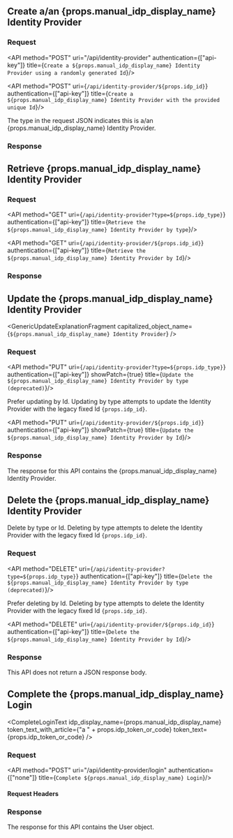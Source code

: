 
## Create a/an {props.manual_idp_display_name} Identity Provider

### Request

<API method="POST" uri="/api/identity-provider" authentication={["api-key"]} title={`Create a ${props.manual_idp_display_name} Identity Provider using a randomly generated Id`}/>

<API method="POST" uri={`/api/identity-provider/${props.idp_id}`} authentication={["api-key"]} title={`Create a ${props.manual_idp_display_name} Identity Provider with the provided unique Id`}/>

The <InlineField>type</InlineField> in the request JSON indicates this is a/an {props.manual_idp_display_name} Identity Provider.

<OauthIdpRequestBody idp_lowercase={props.idp_lowercase}
                     idp_type={props.idp_type}
                     idp_display_name={props.manual_idp_display_name}
                     idp_linking_strategy={props.idp_linking_strategy}
                     idp_login_method={props.idp_login_method}
                     idp_since={props.idp_since}
                     optional_tag={props.optional_tag} />

### Response

<StandardPostResponseCodes never_search_error />

<OauthIdpResponseBody idp_lowercase={props.idp_lowercase}
                      idp_type={props.idp_type}
                      idp_display_name={props.manual_idp_display_name}
                      idp_linking_strategy={props.idp_linking_strategy}
                      idp_login_method={props.idp_login_method}
                      idp_since={props.idp_since}
                      idp_id={props.idp_id}
                      optional_tag={props.optional_tag} />


## Retrieve {props.manual_idp_display_name} Identity Provider


### Request

<API method="GET" uri={`/api/identity-provider?type=${props.idp_type}`} authentication={["api-key"]} title={`Retrieve the ${props.manual_idp_display_name} Identity Provider by type`}/>

<API method="GET" uri={`/api/identity-provider/${props.idp_id}`} authentication={["api-key"]} title={`Retrieve the ${props.manual_idp_display_name} Identity Provider by Id`}/>

### Response

<StandardGetResponseCodes never_search_error />

<OauthIdpResponseBody idp_lowercase={props.idp_lowercase}
                      idp_type={props.idp_type}
                      idp_display_name={props.manual_idp_display_name}
                      idp_linking_strategy={props.idp_linking_strategy}
                      idp_login_method={props.idp_login_method}
                      idp_since={props.idp_since}
                      idp_id={props.idp_id}
                      optional_tag={props.optional_tag} />


## Update the {props.manual_idp_display_name} Identity Provider

<GenericUpdateExplanationFragment capitalized_object_name={`${props.manual_idp_display_name} Identity Provider`} />

### Request

<API method="PUT" uri={`/api/identity-provider?type=${props.idp_type}`} authentication={["api-key"]} showPatch={true} title={`Update the ${props.manual_idp_display_name} Identity Provider by type (deprecated)`}/>

<DeprecatedSince since="1.61.0">Prefer updating by Id. Updating by type attempts to update the Identity Provider with the legacy fixed Id `{props.idp_id}`.</DeprecatedSince>

<API method="PUT" uri={`/api/identity-provider/${props.idp_id}`} authentication={["api-key"]} showPatch={true} title={`Update the ${props.manual_idp_display_name} Identity Provider by Id`}/>

<OauthIdpRequestBody idp_lowercase={props.idp_lowercase}
                     idp_type={props.idp_type}
                     idp_display_name={props.manual_idp_display_name}
                     idp_linking_strategy={props.idp_linking_strategy}
                     idp_since={props.idp_since}
                     optional_tag={props.optional_tag} />
### Response

The response for this API contains the {props.manual_idp_display_name} Identity Provider.

<StandardPutResponseCodes never_search_error />

<OauthIdpResponseBody idp_lowercase={props.idp_lowercase}
                      idp_type={props.idp_type}
                      idp_display_name={props.manual_idp_display_name}
                      idp_linking_strategy={props.idp_linking_strategy}
                      idp_since={props.idp_since}
                      idp_id={props.idp_id}
                      optional_tag={props.optional_tag} />


## Delete the {props.manual_idp_display_name} Identity Provider

Delete by type or Id. Deleting by type attempts to delete the Identity Provider with the legacy fixed Id `{props.idp_id}`.

### Request

<API method="DELETE" uri={`/api/identity-provider?type=${props.idp_type}`} authentication={["api-key"]} title={`Delete the ${props.manual_idp_display_name} Identity Provider by type (deprecated)`}/>

<DeprecatedSince since="1.61.0">Prefer deleting by Id. Deleting by type attempts to delete the Identity Provider with the legacy fixed Id `{props.idp_id}`.</DeprecatedSince>

<API method="DELETE" uri={`/api/identity-provider/${props.idp_id}`} authentication={["api-key"]} title={`Delete the ${props.manual_idp_display_name} Identity Provider by Id`}/>

### Response

This API does not return a JSON response body.

<StandardDeleteResponseCodes never_search_error />


## Complete the {props.manual_idp_display_name} Login

<CompleteLoginText idp_display_name={props.manual_idp_display_name} token_text_with_article={"a " + props.idp_token_or_code} token_text={props.idp_token_or_code} />

### Request

<API method="POST" uri="/api/identity-provider/login" authentication={["none"]} title={`Complete ${props.manual_idp_display_name} Login`}/>

#### Request Headers

<APIBlock>
  <div class="border-t-2"></div>
  <XForwardedForHeader />
  <XFusionauthTenantIdHeaderScopedOperationRowOnly />
</APIBlock>

<IdentityProviderLoginRequestBody idp_token_or_code={props.idp_token_or_code}
                                  idp_display_name={props.manual_idp_display_name}
                                  idp_lowercase={props.idp_lowercase}
                                  idp_since={props.idp_since} />

### Response

The response for this API contains the User object.

<IdentityProviderLoginResponseBody idp_display_name={props.manual_idp_display_name} />
